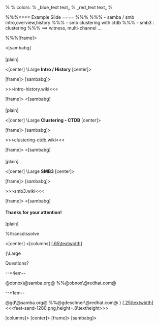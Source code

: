 %
% colors:
%  _blue_text text_
%  _red_text text_
%

%%%==== Example Slide ====
%%%
%%% - samba / smb intro,overview,history
%%% - smb clustering with ctdb
%%% - smb3 : clustering
%%%   ==> witness, multi-channel ...



%%%[frame]>

<[sambabg]

==== ====[plain]

<[center]
\Large
'''Intro / History'''
[center]>

[frame]>
[sambabg]>


>>>intro-history.wiki<<<

[frame]>
<[sambabg]

==== ====[plain]

<[center]
\Large
'''Clustering - CTDB'''
[center]>

[frame]>
[sambabg]>

>>>clustering-ctdb.wiki<<<


[frame]>
<[sambabg]

==== ====[plain]

<[center]
\Large
'''SMB3'''
[center]>

[frame]>
[sambabg]>

>>>smb3.wiki<<<

[frame]>
<[sambabg]
==== Thanks for your attention! ====[plain]

%\transdissolve

<[center]
<[columns]
[[[.65\textwidth]]]

{\Large

Questions?

--*4em--

@obnox\@samba.org@
%%@obnox\@redhat.com@

--*1em--

@gd\@samba.org@
%%@gdeschner\@redhat.com@
}
[[[.25\textwidth]]]
<<<feet-sand-1280.png,height=.8\textheight>>>

[columns]>
[center]>
[frame]>
[sambabg]>

